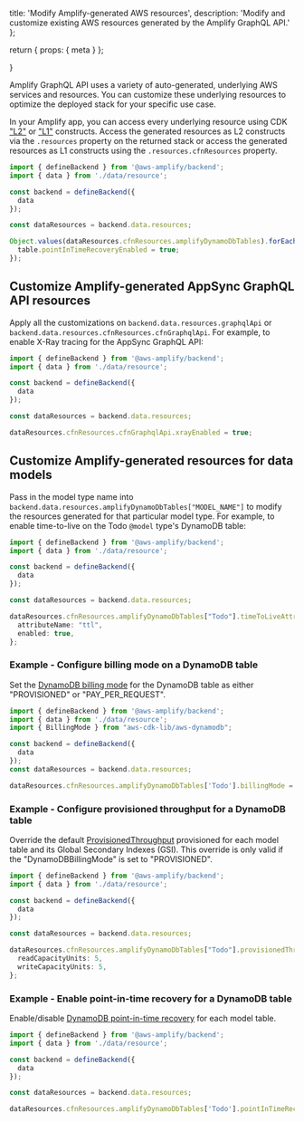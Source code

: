   title: 'Modify Amplify-generated AWS resources',
  description:
    'Modify and customize existing AWS resources generated by the Amplify GraphQL API.'
};

  return {
    props: {
      meta
    }
  };

}

Amplify GraphQL API uses a variety of auto-generated, underlying AWS services and resources. You can customize these underlying resources to optimize the deployed stack for your specific use case.

In your Amplify app, you can access every underlying resource using CDK ["L2"](https://docs.aws.amazon.com/cdk/v2/guide/constructs.html#constructs_using) or ["L1"](https://docs.aws.amazon.com/cdk/v2/guide/constructs.html#constructs_l1_using) constructs. Access the generated resources as L2 constructs via the `.resources` property on the returned stack or access the generated resources as L1 constructs using the `.resources.cfnResources` property.

```ts
import { defineBackend } from '@aws-amplify/backend';
import { data } from './data/resource';

const backend = defineBackend({
  data
});

const dataResources = backend.data.resources;

Object.values(dataResources.cfnResources.amplifyDynamoDbTables).forEach((table) => {
  table.pointInTimeRecoveryEnabled = true;
});
```

## Customize Amplify-generated AppSync GraphQL API resources

Apply all the customizations on `backend.data.resources.graphqlApi` or `backend.data.resources.cfnResources.cfnGraphqlApi`. For example, to enable X-Ray tracing for the AppSync GraphQL API:

```ts
import { defineBackend } from '@aws-amplify/backend';
import { data } from './data/resource';

const backend = defineBackend({
  data
});

const dataResources = backend.data.resources;

dataResources.cfnResources.cfnGraphqlApi.xrayEnabled = true;
```

## Customize Amplify-generated resources for data models

Pass in the model type name into `backend.data.resources.amplifyDynamoDbTables["MODEL_NAME"]` to modify the resources generated for that particular model type. For example, to enable time-to-live on the Todo `@model` type's DynamoDB table:

```ts
import { defineBackend } from '@aws-amplify/backend';
import { data } from './data/resource';

const backend = defineBackend({
  data
});

const dataResources = backend.data.resources;

dataResources.cfnResources.amplifyDynamoDbTables["Todo"].timeToLiveAttribute = {
  attributeName: "ttl",
  enabled: true,
};
```

### Example - Configure billing mode on a DynamoDB table

Set the [DynamoDB billing mode](https://docs.aws.amazon.com/AWSCloudFormation/latest/UserGuide/aws-resource-dynamodb-table.html#cfn-dynamodb-table-billingmode) for the DynamoDB table as either "PROVISIONED" or "PAY_PER_REQUEST".

```ts
import { defineBackend } from '@aws-amplify/backend';
import { data } from './data/resource';
import { BillingMode } from "aws-cdk-lib/aws-dynamodb";

const backend = defineBackend({
  data
});
const dataResources = backend.data.resources;

dataResources.cfnResources.amplifyDynamoDbTables['Todo'].billingMode = BillingMode.PAY_PER_REQUEST;
```

### Example - Configure provisioned throughput for a DynamoDB table

Override the default [ProvisionedThroughput](https://docs.aws.amazon.com/AWSCloudFormation/latest/UserGuide/aws-resource-dynamodb-table.html#cfn-dynamodb-table-provisionedthroughput) provisioned for each model table and its Global Secondary Indexes (GSI). This override is only valid if the "DynamoDBBillingMode" is set to "PROVISIONED".

```ts
import { defineBackend } from '@aws-amplify/backend';
import { data } from './data/resource';

const backend = defineBackend({
  data
});

const dataResources = backend.data.resources;

dataResources.cfnResources.amplifyDynamoDbTables["Todo"].provisionedThroughput = {
  readCapacityUnits: 5,
  writeCapacityUnits: 5,
};
```

### Example - Enable point-in-time recovery for a DynamoDB table

Enable/disable [DynamoDB point-in-time recovery](https://docs.aws.amazon.com/AWSCloudFormation/latest/UserGuide/aws-properties-dynamodb-table-pointintimerecoveryspecification.html) for each model table.

```ts
import { defineBackend } from '@aws-amplify/backend';
import { data } from './data/resource';

const backend = defineBackend({
  data
});

const dataResources = backend.data.resources;

dataResources.cfnResources.amplifyDynamoDbTables['Todo'].pointInTimeRecoveryEnabled = true;
```

